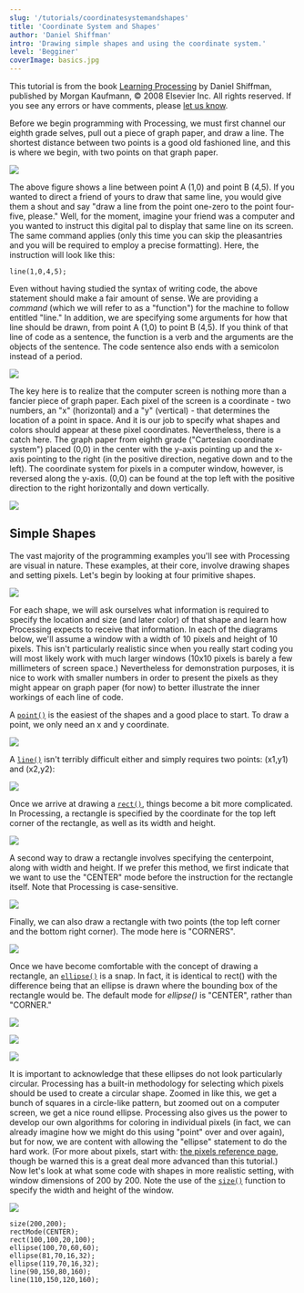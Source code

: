 ```yaml
---
slug: '/tutorials/coordinatesystemandshapes'
title: 'Coordinate System and Shapes'
author: 'Daniel Shiffman'
intro: 'Drawing simple shapes and using the coordinate system.'
level: 'Begginer'
coverImage: basics.jpg
---
```


<Note>

This tutorial is from the book [Learning
Processing](http://www.processing.org/learning/books/#shiffman) by Daniel
Shiffman, published by Morgan Kaufmann, &copy; 2008 Elsevier Inc. All rights
reserved. If you see any errors or have comments, please [let us
know](https://github.com/processing/processing-docs/issues?state=open).

</Note>

Before we begin programming with Processing, we must first channel our eighth grade selves, pull out a piece of graph paper, and draw a line. The shortest distance between two points is a good old fashioned line, and this is where we begin, with two points on that graph paper.

<FixedImage center width={645} height={244}>

![](./drawing-01.svg)

</FixedImage>

The above figure shows a line between point A (1,0) and point B (4,5). If you wanted to direct a friend of yours to draw that same line, you would give them a shout and say "draw a line from the point one-zero to the point four-five, please." Well, for the moment, imagine your friend was a computer and you wanted to instruct this digital pal to display that same line on its screen. The same command applies (only this time you can skip the pleasantries and you will be required to employ a precise formatting). Here, the instruction will look like this:

```
line(1,0,4,5);
```

Even without having studied the syntax of writing code, the above statement should make a fair amount of sense. We are providing a _command_ (which we will refer to as a "function") for the machine to follow entitled "line." In addition, we are specifying some arguments for how that line should be drawn, from point A (1,0) to point B (4,5). If you think of that line of code as a sentence, the function is a verb and the arguments are the objects of the sentence. The code sentence also ends with a semicolon instead of a period.

<FixedImage center width={645} height={85}>

![](./drawing-02.svg)

</FixedImage>

The key here is to realize that the computer screen is nothing more than a fancier piece of graph paper. Each pixel of the screen is a coordinate - two numbers, an "x" (horizontal) and a "y" (vertical) - that determines the location of a point in space. And it is our job to specify what shapes and colors should appear at these pixel coordinates.
Nevertheless, there is a catch here. The graph paper from eighth grade ("Cartesian coordinate system") placed (0,0) in the center with the y-axis pointing up and the x-axis pointing to the right (in the positive direction, negative down and to the left). The coordinate system for pixels in a computer window, however, is reversed along the y-axis. (0,0) can be found at the top left with the positive direction to the right horizontally and down vertically.

<FixedImage center width={645} height={244}>

![](./drawing-03.svg)

</FixedImage>

## Simple Shapes

The vast majority of the programming examples you'll see with Processing are visual
in nature. These examples, at their core, involve drawing shapes and setting pixels.
Let's begin by looking at four primitive shapes.

<FixedImage center width={645} height={244}>

![](./drawing-04.svg)

</FixedImage>

For each shape, we will ask ourselves what information is required to specify the location and size (and later color) of that shape and learn how Processing expects to receive that information. In each of the diagrams below, we'll assume a window with a width of 10 pixels and height of 10 pixels. This isn't particularly realistic since when you really start coding you will most likely work with much larger windows (10x10 pixels is barely a few millimeters of screen space.) Nevertheless for demonstration purposes, it is nice to work with smaller numbers in order to present the pixels as they might appear on graph paper (for now) to better illustrate the inner workings of each line of code.

A [`point()`](http://www.processing.org/reference/point_.html) is the easiest of the shapes and a good place to start. To draw a point, we only need an x and y coordinate.

<FixedImage center width={500} height={244}>

![](./drawing-05.svg)

</FixedImage>

A [`line()`](http://www.processing.org/reference/line_.html) isn't terribly difficult either and simply requires two points: (x1,y1) and (x2,y2):

<FixedImage center width={500} height={244}>

![](./drawing-06.svg)

</FixedImage>

Once we arrive at drawing a [`rect()`](http://www.processing.org/reference/rect_.html), things become a bit more complicated. In Processing, a rectangle is specified by the coordinate for the top left corner of the rectangle, as well as its width and height.

<FixedImage center width={595} height={244}>

![](./drawing-07.svg)

</FixedImage>

A second way to draw a rectangle involves specifying the centerpoint, along with width and height. If we prefer this method, we first indicate that we want to use the "CENTER" mode before the instruction for the rectangle itself. Note that Processing is case-sensitive.

<FixedImage center width={635} height={244}>

![](./drawing-08.svg)

</FixedImage>

Finally, we can also draw a rectangle with two points (the top left corner and the bottom right corner). The mode here is "CORNERS".

<FixedImage center width={625} height={244}>

![](./drawing-09.svg)

</FixedImage>

Once we have become comfortable with the concept of drawing a rectangle, an [`ellipse()`](http://www.processing.org/reference/ellipse_.html) is a snap. In fact, it is identical to rect() with the difference being that an ellipse is drawn where the bounding box of the rectangle would be. The default mode for _ellipse()_ is "CENTER", rather than "CORNER."

<FixedImage center width={620} height={244}>

![](./drawing-10.svg)

</FixedImage>

<FixedImage center width={645} height={244}>

![](./drawing-11.svg)

</FixedImage>

<FixedImage center width={645} height={244}>

![](./drawing-12.svg)

</FixedImage>

It is important to acknowledge that these ellipses do not look particularly circular. Processing has a built-in methodology for selecting which pixels should be used to create a circular shape. Zoomed in like this, we get a bunch of squares in a circle-like pattern, but zoomed out on a computer screen, we get a nice round ellipse. Processing also gives us the power to develop our own algorithms for coloring in individual pixels (in fact, we can already imagine how we might do this using
"point" over and over again), but for now, we are content with allowing the "ellipse" statement to do the hard work. (For more about pixels, start with: [the pixels reference page](http://processing.org/reference/pixels.html), though be warned this is a great deal more advanced than this tutorial.)
Now let's look at what some code with shapes in more realistic setting, with window dimensions of 200 by 200. Note the use of the [`size()`](http://www.processing.org/reference/size_.html) function to specify the width and height of the window.

<FixedImage width={200} marginLeft={0}>

![](./1.11.jpg)

</FixedImage>

```
size(200,200);
rectMode(CENTER);
rect(100,100,20,100);
ellipse(100,70,60,60);
ellipse(81,70,16,32);
ellipse(119,70,16,32);
line(90,150,80,160);
line(110,150,120,160);
```
